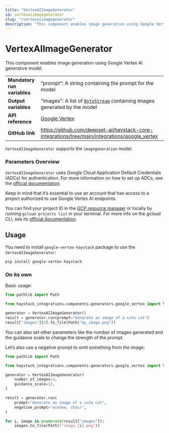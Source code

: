 ```yaml
---
title: "VertexAIImageGenerator"
id: vertexaiimagegenerator
slug: "/vertexaiimagegenerator"
description: "This component enables image generation using Google Vertex AI generative model."
---
```


# VertexAIImageGenerator

This component enables image generation using Google Vertex AI generative model.

|                             |                                                                                                             |
| :-------------------------- | :---------------------------------------------------------------------------------------------------------- |
| **Mandatory run variables** | “prompt”: A string containing the prompt for the model                                                      |
| **Output variables**        | “images”: A list of [`ByteStream`](../../concepts/data-classes.mdx#bytestream)  containing images generated by the model |
| **API reference**           | [Google Vertex](/reference/integrations-google-vertex)                                                             |
| **GitHub link**             | https://github.com/deepset-ai/haystack-core-integrations/tree/main/integrations/google_vertex             |

`VertexAIImageGenerator` supports the `imagegeneration` model.

### Parameters Overview

`VertexAIImageGenerator` uses Google Cloud Application Default Credentials (ADCs) for authentication. For more information on how to set up ADCs, see the [official documentation](https://cloud.google.com/docs/authentication/provide-credentials-adc).

Keep in mind that it’s essential to use an account that has access to a project authorized to use Google Vertex AI endpoints.

You can find your project ID in the [GCP resource manager](https://console.cloud.google.com/cloud-resource-manager) or locally by running `gcloud projects list` in your terminal. For more info on the gcloud CLI, see its [official documentation](https://cloud.google.com/cli).

## Usage

You need to install `google-vertex-haystack` package to use the  `VertexAIImageGenerator`:

```python
pip install google-vertex-haystack
```

### On its own

Basic usage:

```python
from pathlib import Path

from haystack_integrations.components.generators.google_vertex import VertexAIImageGenerator

generator = VertexAIImageGenerator()
result = generator.run(prompt="Generate an image of a cute cat")
result["images"][0].to_file(Path("my_image.png"))
```

You can also set other parameters like the number of images generated and the guidance scale to change the strength of the prompt.

Let’s also use a negative prompt to omit something from the image:

```python
from pathlib import Path

from haystack_integrations.components.generators.google_vertex import VertexAIImageGenerator

generator = VertexAIImageGenerator(
    number_of_images=3,
    guidance_scale=12,
)

result = generator.run(
    prompt="Generate an image of a cute cat",
    negative_prompt="window, chair",
)

for i, image in enumerate(result["images"]):
    images.to_file(Path(f"image_{i}.png"))
```
